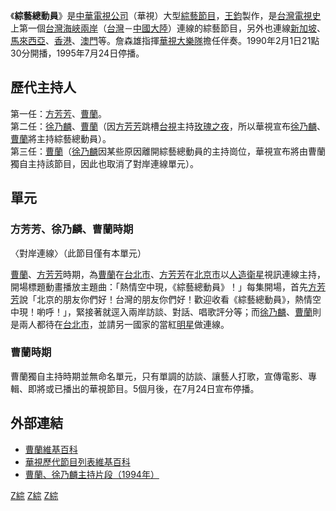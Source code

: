{{Unreferenced|time=2021-03-25T01:48:15+00:00}}
{{Infobox television
| 名稱 = 綜藝總動員
| 原名 =
| 圖片 = 
| 圖說 = 
| 分類 = [[娛樂|娛樂]]、[[綜藝節目|綜藝節目]]
| 國家 = {{ROC-TWN}}
| 語言 = [[閩南語|閩南語]]、[[國語|國語]]
| 主持 = 詳看歷代主持
| 標語 = 第一代：熱情空中現，《綜藝總動員》！（第三代後就取消此標語，改用第二代）<br>第二代：歡迎收看《綜藝總動員》！
| 製作人 = [[王鈞|王鈞]]
| 編審 = 
| 製作公司 =全能製作有限公司
| 每集長 = 60分鐘（含[[廣告|廣告]]）
| 頻道 = [[華視|華視]]
| 播出國家 = {{TWN}}
| 晚於 = 
| 早於 = 
| 開始 = 1990年2月1日
| 結束 = 1995年7月24日
}}
《'''綜藝總動員'''》是[[中華電視公司|中華電視公司]]（華視）大型[[綜藝節目|綜藝節目]]，[[王鈞|王鈞]]製作，是[[台灣電視史|台灣電視史]]上第一個[[台灣海峽兩岸|台灣海峽兩岸]]（[[台灣|台灣]]－[[中國大陸|中國大陸]]）連線的綜藝節目，另外也連線[[新加坡|新加坡]]、[[馬來西亞|馬來西亞]]、[[香港|香港]]、[[澳門|澳門]]等。詹森雄指揮[[華視大樂隊|華視大樂隊]]擔任伴奏。1990年2月1日21點30分開播，1995年7月24日停播。

==歷代主持人==
第一任：[[方芳芳|方芳芳]]、[[曹蘭|曹蘭]]。<br>
第二任：[[徐乃麟|徐乃麟]]、[[曹蘭|曹蘭]]（因[[方芳芳|方芳芳]]跳槽[[台視|台視]]主持[[玫瑰之夜|玫瑰之夜]]，所以華視宣布[[徐乃麟|徐乃麟]]、[[曹蘭|曹蘭]]將主持綜藝總動員）。<br>
第三任：[[曹蘭|曹蘭]]（[[徐乃麟|徐乃麟]]因某些原因離開綜藝總動員的主持崗位，華視宣布將由曹蘭獨自主持該節目，因此也取消了對岸連線單元）。

==單元==
===方芳芳、徐乃麟、曹蘭時期===
;〈對岸連線〉（此節目僅有本單元）
[[曹蘭|曹蘭]]、[[方芳芳|方芳芳]]時期，為[[曹蘭|曹蘭]]在[[台北市|台北市]]、[[方芳芳|方芳芳]]在[[北京市|北京市]]以[[人造衛星|人造衛星]]視訊連線主持，開場標題動畫播放主題曲：「熱情空中現，《綜藝總動員》！」每集開場，首先[[方芳芳|方芳芳]]說「北京的朋友你們好！台灣的朋友你們好！歡迎收看《綜藝總動員》，熱情空中現！喲呼！」，緊接著就逕入兩岸訪談、對話、唱歌評分等；而[[徐乃麟|徐乃麟]]、[[曹蘭|曹蘭]]則是兩人都待在[[台北市|台北市]]，並請另一國家的當紅[[明星|明星]]做連線。
===曹蘭時期===
曹蘭獨自主持時期並無命名單元，只有單調的訪談、讓藝人打歌，宣傳電影、專輯、即將或已播出的華視節目。5個月後，在7月24日宣布停播。

==外部連結==
*[[:曹蘭|曹蘭維基百科]]
*[[:中華電視公司節目列表|華視歷代節目列表維基百科]]
*[http://www.youtube.com/watch?v=iOLOdIh3prc 曹蘭、徐乃麟主持片段（1994年）] {{Wayback|url=http://www.youtube.com/watch?v=iOLOdIh3prc |date=20140630071101 }}
{{電視節目的變遷
|電視台=[[華視休閒頻道|華視休閒頻道]]
|播放檔次=星期六、日下午不定時
|節目名稱=綜藝總動員<br />（2008年 - 2011年）
|上一節目=[[連環泡|連環泡]]
|下一節目=[[超級星期天|超級星期天]]
}}

[[Category:已停播的台灣綜藝節目|Z綜]]
[[Category:華視電視節目|Z綜]]
[[Category:香港有線電視節目|Z綜]]